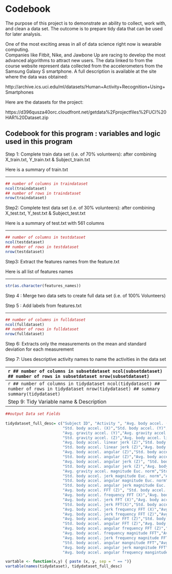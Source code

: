 Codebook
========================================================

The purpose of this project is to demonstrate an ability to collect, work with, and clean a data set.
The outcome is to prepare tidy data that can be used for later analysis.

One of the most exciting areas in all of data science right now is wearable computing.  
Companies like Fitbit, Nike, and Jawbone Up are racing to develop the most advanced algorithms to attract new users. The data linked to from the course website represent data collected from the accelerometers from the Samsung Galaxy S smartphone. A full description is available at the site where the data was obtained: 

http://archive.ics.uci.edu/ml/datasets/Human+Activity+Recognition+Using+Smartphones 

Here are the datasets for the project: 

https://d396qusza40orc.cloudfront.net/getdata%2Fprojectfiles%2FUCI%20HAR%20Dataset.zip

Codebook for this program : variables and logic used in this program
--------------------------------------------------------------------

Step 1: Complete train data set (i.e. of 70% volunteers): after combining X_train.txt, Y_train.txt & Subject_train.txt

Here is a summary of train.txt

--------------------------------------------------------------------------------------------------------------

```r
## number of columns in traindataset
ncol(traindataset)
## number of rows in traindataset
nrow(traindataset)
```


Step2: Complete test data set (i.e. of 30% volunteers): after combining X_test.txt, Y_test.txt & Subject_test.txt

Here is a summary of test.txt with 561 columns

--------------------------------------------------------------------------------------------------------------

```r
## number of columns in testdataset
ncol(testdataset)
## number of rows in testdataset
nrow(testdataset)
```

Step3: Extract the features names from the feature.txt

Here is all list of features names

--------------------------------------------------------------------------------------------------------------

```r
str(as.character(features_names))
```

Step 4 : Merge two data sets to create full data set (i.e. of 100% Volunteers)

Step 5 : Add labels from features.txt


--------------------------------------------------------------------------------------------------------------

```r
## number of columns in fulldataset
ncol(fulldataset)
## number of rows in fulldataset
nrow(fulldataset)
```


Step 6: Extracts only the measurements on the mean and standard deviation for each measurement

Step 7: Uses descriptive activity names to name the activities in the data set

--------------------------------------------------------------------------------------------------------------
```r
## number of columns in subsetdataset
ncol(subsetdataset)
## number of rows in subsetdataset
nrow(subsetdataset)
```


Step 8 : Creates a second, independent tidy data set 

Tidy data set with the average of each variable for each activity and each subject

--------------------------------------------------------------------------------------------------------------
```r
## number of columns in tidydataset
ncol(tidydataset)
## number of rows in tidydataset
nrow(tidydataset)
## summary
summary(tidydataset)
```

Step 9: Tidy Variable name & Description

--------------------------------------------------------------------------------------------------------------
```r
##output Data set Fields 
    
tidydataset_full_desc= c("Subject ID", "Activity ", "Avg. body accel. (X)", "Avg. body accel. (Y)","Avg. body accel. (Z)",
                         "Std. body accel. (X)","Std. body accel. (Y)","Std. body accel. (Z)","Avg. gravity accel. (X)",    
                         "Avg. gravity accel. (Y)","Avg. gravity accel. (Z)", "Std. gravity accel. (X)","Std. gravity accel. (Y)",
                         "Std. gravity accel. (Z)","Avg. body accel. linear jerk (X)","Avg. body accel. linear jerk (Y)",
                         "Avg. body accel. linear jerk (Z)","Std. body accel. linear jerk (X)","Std. body accel. linear jerk (Y)",
                         "Std. body accel. linear jerk (Z)","Avg. body accel. angular (X)","Avg. body accel. angular (Y)",
                         "Avg. body accel. angular (Z)","Std. body accel. angular (X)","Std. body accel. angular (Y)",
                         "Std. body accel. angular (Z)","Avg. body accel. angular jerk (X)","Avg. body accel. angular jerk (Y)",
                         "Avg. body accel. angular jerk (Z)", "Std. body accel. angular jerk (X)","Std. body accel. angular jerk (Y)",
                         "Std. body accel. angular jerk (Z)","Avg. body accel. magnitude Euc. norm","Std. body accel. magnitude Euc. norm",
                         "Avg. gravity accel. magnitude Euc. norm","Std. gravity accel. magnitude Euc. norm","Avg. body accel. jerk magnitude Euc. norm",
                         "Std. body accel. jerk magnitude Euc. norm","Avg. body accel. angular magnitude Euc. norm",
                         "Std. body accel. angular magnitude Euc. norm","Avg. body accel. angular jerk magnitude Euc. norm",
                         "Std. body accel. angular jerk magnitude Euc. norm","Avg. body accel. FFT (X)","Avg. body accel. FFT (Y)",
                         "Avg. body accel. FFT (Z)", "Std. body accel. FFT (X)","Std. body accel. FFT (Y)","Std. body accel. FFT (Z)",
                         "Avg. body accel. frequency FFT (X)","Avg. body accel. frequency FFT (Y)","Avg. body accel. frequency FFT (Z)",  
                         "Avg. body accel. jerk FFT (X)","Avg. body accel. jerk FFT (Y)","Avg. body accel. jerk FFT (Z)",
                         "Std. body accel. jerk FFT(X)","Std. body accel. jerk FFT(Y)","Std. body accel. jerk FFT(Z)", 
                         "Avg. body accel. jerk frequency FFT (X)","Avg. body accel. jerk frequency FFT (Y)",
                         "Avg. body accel. jerk frequency FFT (Z)","Avg. body accel. angular FFT (X)","Avg. body accel. angular FFT (Y)",
                         "Avg. body accel. angular FFT (Z)","Std. body accel. angular FFT (X)","Std. body accel. angular FFT (Y)",
                         "Std. body accel. angular FFT (Z)","Avg. body accel. angular frequency FFT (X)","Avg. body accel. angular frequency FFT (Y)",
                         "Avg. body accel. angular frequency FFT (Z)","Avg. body accel. mangintude FFT","Std. body accel. mangintude FFT",
                         "Avg. body accel. frequency magnitude FFT","Avg. body accel. jerk magnitude FFT","Std. body accel. jerk mangintude FFT",
                         "Avg. body accel. jerk frequency magnitude FFT","Avg. body accel. angular mangnitude FFT",
                         "Std. body accel. angular mangnitude FFT","Avg. body accel. angular frequency mangintude FFT",
                         "Avg. body accel. angular jerk mangnitude FFT","Std. body accel. angular jerk mangnitude FFT",
                         "Avg. body accel. angular frequency mangintude FFT")

vartable <- function(x,y) { paste (x, y, sep = " == ")}
vartable(names(tidydataset), tidydataset_full_desc)
```